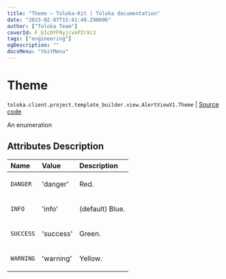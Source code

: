 ```yaml
---
title: "Theme — Toloka-Kit | Toloka documentation"
date: "2023-02-07T15:41:49.290606"
author: ["Toloka Team"]
coverId: F_bIcOYF9yjrxkPZrXc3
tags: ["engineering"]
ogDescription: ""
docsMenu: "tkitMenu"
---
```


# Theme
`toloka.client.project.template_builder.view.AlertViewV1.Theme` | [Source code](https://github.com/Toloka/toloka-kit/blob/v1.1.3/src/client/project/template_builder/view.py#L87)

An enumeration

## Attributes Description

| Name | Value | Description |
| :------| :-----------| :----------|
`DANGER`|'danger'|<p>Red.</p>
`INFO`|'info'|<p>(default) Blue.</p>
`SUCCESS`|'success'|<p>Green.</p>
`WARNING`|'warning'|<p>Yellow.</p>